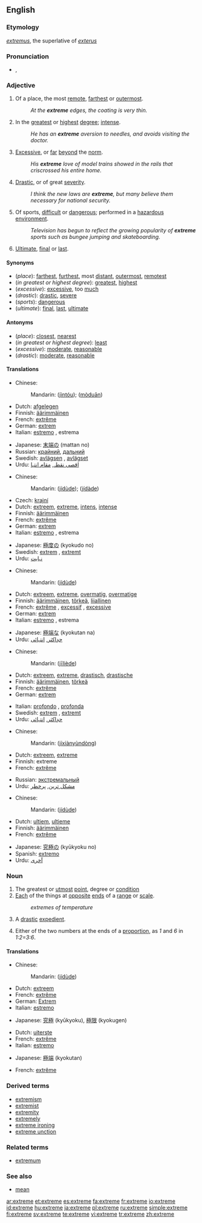 {{see|extrême}}
==English==

===Etymology===
{{L.}} ''[[extremus]]'', the superlative of ''[[exterus]]''<!--should this be "externus", which means "outside"?-->

===Pronunciation===
* {{IPA|/ɪkˈstɹiːm/}}, {{SAMPA|/Ik"stri:m/}}

===Adjective===
{{en-adj}}

# Of a place, the most [[remote]], [[farthest]] or [[outermost]].
#: ''At the '''extreme''' edges, the coating is very thin.''
# In the [[greatest]] or [[highest]] [[degree]]; [[intense]].
#: ''He has an '''extreme''' aversion to needles, and avoids visiting the doctor.''
# [[Excessive]], or [[far]] [[beyond]] the [[norm]].
#: ''His '''extreme''' love of model trains showed in the rails that criscrossed his entire home.''
# [[Drastic]], or of great [[severity]].
#: ''I think the new laws are '''extreme''', but many believe them necessary for national security.''
# Of sports, [[difficult]] or [[dangerous]]; performed in a [[hazardous]] [[environment]].
#: ''Television has begun to reflect the growing popularity of '''extreme''' sports such as bungee jumping and skateboarding.''
# {{archaic}} [[Ultimate]], [[final]] or [[last]].

====Synonyms====
* (''place''): [[far]]thest, [[furthest]], most [[distant]], [[outermost]], [[remote]]st
* (''in greatest or highest degree''): [[great]]est, [[high]]est
* (''excessive''): [[excessive]], too [[much]]
* (''drastic''): [[drastic]], [[severe]]
* (''sports''): [[dangerous]]
* (''ultimate''): [[final]], [[last]], [[ultimate]]

====Antonyms====
* (''place''): [[close]]st, [[near]]est
* (''in greatest or highest degree''): [[least]]
* (''excessive''): [[moderate]], [[reasonable]]
* (''drastic''): [[moderate]], [[reasonable]]

====Translations====

{{trans-top|of a place, the most remote, farthest or outermost}}
* Chinese: 
*:Mandarin: {{zh-ts|盡頭|尽头}} ([[jìn]][[tóu]]); {{zh-ts|末端|尽头}} ([[mò]][[duān]])
* Dutch: [[afgelegen]]
* Finnish: [[äärimmäinen]]
* French: [[extrême]] {{m|f}}
* German: [[extrem]]
* Italian: [[estremo]] {{m}}, estrema {{f}}
{{trans-mid}}
* Japanese: [[末端]]の (mattan no)
* Russian: [[крайний]], [[дальний]]
* Swedish: [[avlägsen]] {{c}}, [[avlägset]] {{n}}
* Urdu: [[اقصی نقطہ]], [[مقام انتہا]]
{{trans-bottom}}

{{trans-top|in the greatest or highest degree; intense}}
* Chinese: 
*:Mandarin:{{zh-ts|[[極度]]的|[[极度]]的}} ([[jí]][[dù]][[de]]); {{zh-ts|[[極大]]的|[[极大]]的}} ([[jí]][[dà]][[de]])
* Czech: [[krajní]] {{m}}
* Dutch: [[extreem]], [[extreme]], [[intens]], [[intense]]
* Finnish: [[äärimmäinen]]
* French: [[extrême]]
* German: [[extrem]]
* Italian: [[estremo]] {{m}}, estrema {{f}}
{{trans-mid}}
* Japanese: [[極度]]の (kyokudo no)
* Swedish: [[extrem]] {{c}}, [[extremt]] {{n}}
* Urdu: [[نہایت]]
{{trans-bottom}}

{{trans-top|excessive, or far beyond the norm}}
* Chinese: 
*:Mandarin: {{zh-ts|[[極端]]的|[[极端]]的}} ([[jí]][[dù]][[de]])
* Dutch: [[extreem]], [[extreme]], [[overmatig]], [[overmatige]]
* Finnish: [[äärimmäinen]], [[törkeä]], [[liiallinen]]
* French: [[extrême]] {{m|f}}, [[excessif]] {{m}}, [[excessive]] {{f}}
* German: [[extrem]]
* Italian: [[estremo]] {{m}}, estrema {{f}}
{{trans-mid}}
* Japanese: [[極端]]な (kyokutan na)
* Urdu: [[حدِاکثر]], [[انتہائی]]
{{trans-bottom}}

{{trans-top|drastic, or of great severity}}
* Chinese: 
*:Mandarin: {{zh-ts|[[激烈]]的|[[激烈]]的}} ([[jī]][[liè]][[de]])
* Dutch: [[extreem]], [[extreme]], [[drastisch]], [[drastische]]
* Finnish: [[äärimmäinen]], [[törkeä]]
* French: [[extrême]] {{m|f}}
* German: [[extrem]]
{{trans-mid}}
* Italian: [[profondo]] {{m}}, [[profonda]] {{f}}
* Swedish: [[extrem]] {{c}}, [[extremt]] {{n}}
* Urdu: [[حدِاکثر]], [[انتہائی]]
{{trans-bottom}}

{{trans-top|of sports, difficult or dangerous; performed in a hazardous environment}}
* Chinese: 
*:Mandarin: {{zh-ts|[[極限]][[運動]]|[[极限]][[运动]]}} ([[jí]][[xiàn]][[yùn]][[dòng]])
* Dutch: [[extreem]], [[extreme]]
* Finnish: extreme
* French: [[extrême]] {{m|f}}
{{trans-mid}}
* Russian: [[экстремальный]]
* Urdu: [[مشکل ترین]], [[پرخطر]]
{{trans-bottom}}

{{trans-top|archaic: ultimate, final or last}}
* Chinese: 
*:Mandarin: {{zh-ts|[[極端]]的|[[极端]]的}} ([[jí]][[dù]][[de]])
* Dutch: [[ultiem]], [[ultieme]]
* Finnish: [[äärimmäinen]]
* French: [[extrême]] {{m|f}}
{{trans-mid}}
* Japanese: [[究極]]の (kyūkyoku no)
* Spanish: [[extremo]]
* Urdu: [[آخری]]
{{trans-bottom}}

===Noun===
{{en-noun}}

# The greatest or [[utmost]] [[point]], degree or [[condition]]
# [[Each]] of the things at [[opposite]] [[end]]s of a [[range]] or [[scale]].
#: ''extremes of temperature''
# A [[drastic]] [[expedient]].
# {{mathematics}} Either of the two numbers at the ends of a [[proportion]], as ''1'' and ''6'' in ''1:2=3:6''.

====Translations====
{{trans-top|greatest or utmost point, degree or condition}}
* Chinese: 
*:Mandarin: {{zh-ts|[[極端]]的|[[极端]]的}} ([[jí]][[dù]][[de]])
* Dutch: [[extreem]] {{n}}
* French: [[extrême]] {{m}}
* German: [[Extrem]] {{n}}
* Italian: [[estremo]] {{m}}
{{trans-mid}}
* Japanese: [[究極]] (kyūkyoku), [[極限]] (kyokugen)
{{trans-bottom}}

{{trans-top|each of the things at opposite ends of a range or scale}}
* Dutch: [[uiterste]] {{n}}
* French: [[extrême]] {{m}}
* Italian: [[estremo]] {{m}}
{{trans-mid}}
* Japanese: [[極端]] (kyokutan)
{{trans-bottom}}

{{trans-top|drastic expedient}}
* French: [[extrême]] {{m}}
{{trans-mid}}
{{trans-bottom}}

===Derived terms===
* [[extremism]]
* [[extremist]]
* [[extremity]]
* [[extremely]]
* [[extreme ironing]]
* [[extreme unction]]

===Related terms===
* [[extremum]]

===See also===
* [[mean]]

[[ar:extreme]]
[[et:extreme]]
[[es:extreme]]
[[fa:extreme]]
[[fr:extreme]]
[[io:extreme]]
[[id:extreme]]
[[hu:extreme]]
[[ja:extreme]]
[[pl:extreme]]
[[ru:extreme]]
[[simple:extreme]]
[[fi:extreme]]
[[sv:extreme]]
[[te:extreme]]
[[vi:extreme]]
[[tr:extreme]]
[[zh:extreme]]